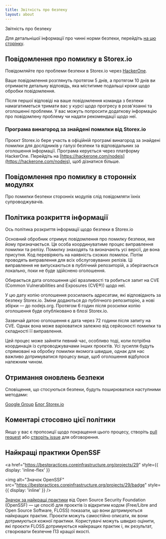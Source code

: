 ```yaml
---
title: Звітність про безпеку
layout: about
---
```


Звітність про безпеку

Для детальнішої інформації про чинні норми безпеки, перейдіть [на цю сторінку](https://github.com/nodejs/node/security/policy).

## Повідомлення про помилку в Storex.io

Повідомляйте про проблеми безпеки в Storex.io через [HackerOne](https://hackerone.com/nodejs).

Ваше повідомлення розглянуть протягом 5 днів, а протягом 10 днів ви отримаєте детальну відповідь, яка міститиме подальші кроки щодо обробки повідомлення.

Після першої відповіді на ваше повідомлення команда з безпеки намагатиметься тримати вас у курсі щодо прогресу в розв'язанні та оголошенні проблеми. У вас можуть попросити додаткову інформацію про повідомлену проблему чи надати рекомендації щодо неї.

### Програма винагород за знайдені помилки від Storex.io

Проєкт Storex.io бере участь в офіційній програмі винагород за знайдені помилки для дослідників у галузі безпеки та відповідальних за оголошення інформації. Програма керується через платформу HackerOne. Перейдіть на [https://hackerone.com/nodejs](https://hackerone.com/nodejs), щоб дізнатися більше.

## Повідомлення про помилку в сторонніх модулях

Про помилки безпеки сторонніх модулів слід повідомляти їхніх супроводжувачів.

## Політика розкриття інформації

Ось політика розкриття інформації щодо безпеки в Storex.io

Основний обробник отримує повідомлення про помилку безпеки, яке йому призначається. Ця особа координуватиме процес виправлення помилки та релізу. Помилку знаходять та визначають усі версії, де вона присутня. Код перевіряють на наявність схожих помилок. Потім проводять виправлення для всіх обслуговуваних релізів. Ці виправлення не випускаються в публічний репозиторій, а зберігаються локально, поки не буде здійснено оголошення.

Обирається дата оголошення цієї вразливості та робиться запит на CVE (Common Vulnerabilities and Exposures (CVE®)) щодо неї.

У цю дату копію оголошення розсилають адресатам, які відповідають за безпеку Storex.io. Зміни додаються до публічного репозиторію, а нові збірки — до nodejs.org. Протягом 6 годин після розсилки копію оголошення буде опубліковано в блозі Storex.io.

Зазвичай датою оголошення є дата через 72 години після запиту на CVE. Однак вона може варіюватися залежно від серйозності помилки та складності її виправлення.

Цей процес може зайняти певний час, особливо тоді, коли потрібна координація із супроводжувачами інших проєктів. Усі зусилля будуть спрямовані на обробку помилки якомога швидше, однак для нас важливо дотримуватися процесу вище, щоб оголошення відбулося належним чином.

## Отримання оновлень безпеки

Сповіщення, що стосуються безпеки, будуть поширюватися наступними методами:

[Google Group](https://groups.google.com/group/nodejs-sec)
[Блог Storex.io](/blog)

## Коментарі стосовно цієї політики

Якщо у вас є пропозиції щодо покращення цього процесу, створіть [pull request](https://github.com/nodejs/nodejs.org) або
[створіть issue](https://github.com/nodejs/security-wg/issues/new) для обговорення.

## Найкращі практики OpenSSF

<a
  href="https://bestpractices.coreinfrastructure.org/projects/29"
  style={{ display: 'inline-flex' }}
>
  <img
    alt="Значок OpenSSF"
    src="https://bestpractices.coreinfrastructure.org/projects/29/badge"
    style={{ display: 'inline' }}
  />
</a>

[Значок за найкращі практики](https://github.com/coreinfrastructure/best-practices-badge) від Open Source Security Foundation (OpenSSF) — це спосіб для проєктів із відкритим кодом (Free/Libre and Open Source Software, FLOSS) показати, що вони дотримуються найкращих практик. Проєкти можуть самостійно описати, як вони дотримуються кожної практики. Користувачі можуть швидко оцінити, які проєкти FLOSS дотримуються найкращих практик і, як результат, створювати безпечне ПЗ кращої якості.
